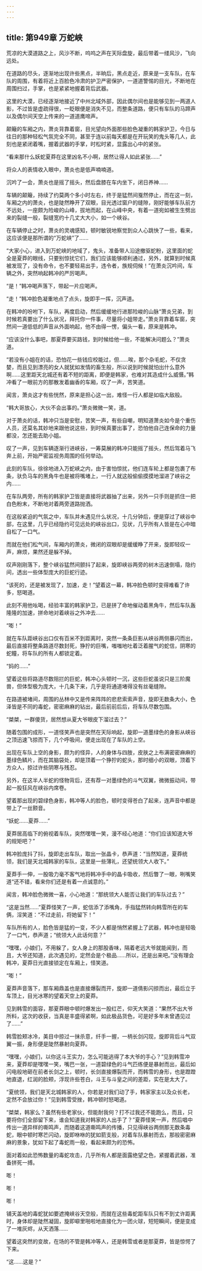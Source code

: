 ```yaml
---
---
---
```

title: 第949章 万蛇峡
---



荒凉的大漠道路之上，风沙不断，呜呜之声在天际盘旋，最后带着一缕风沙，飞向远处。

在道路的尽头，逐渐地出现许些黑点，半晌后，黑点走近，原来是一支车队，在车队的周围，有着将近上百脸色冷肃的护卫严密保护，一道道警惕的目光，不断地在周围扫过，手掌，也是紧紧地握着背后武器。

这里的大漠，已经逐渐地接近了中州北域外部，因此偶尔间也是能够见到一两道人影，不过皆是虚疏得很，一眨眼便是消失不见，而整条道路，便只有车队的马蹄声以及偶尔间天空上传来的一道道鹰啼声。

颠簸的车厢之内，萧炎背靠着窗，目光望向外面那些脸色凝重的韩家护卫，今日与往日的那种轻松气氛完全不同，甚至于连以前每天都是在开玩笑的鬼头等几人，此刻也是紧闭着嘴，握着武器的手掌，时松时紧，显露出心中的紧张。

“看来那什么妖蛇夏莽在这里凶名不小啊，居然让得人如此紧张……”

将众人的表情收入眼中，萧炎也是低声喃喃道。

沉吟了一会，萧炎也是摇了摇头，然后盘膝在车内坐下，闭日养神……

车辆的颠簸，持续了约莫两个多小时左右，终于是猛然间戛然停止，而在这一刻，车厢之内的萧炎，也是陡然睁开了双眼，目光透过窗户的缝隙，刚好能够车队前方不远处，一座颇为险峻的山峰，拔地而起，在山峰中央，有着一道宛如被生生劈出来的裂缝一般，裂缝宽约十几丈大大小，如一个峡谷。

在车辆停止之时，萧炎的灵魂感知，顿时敏锐地察觉到众人心跳快了一些，看来，这应该便是那所谓的“万蛇峡”了……

“大家小心，进入到万蛇峡的地域了，鬼头，准备带人沿途撤驱蛇粉，这里面的蛇全是夏莽的眼线，只要别惊扰它们，我们应该能够顺利通过，另外，就算到时候真被发现了，没有命令，也不要轻易出手，违令者，族规伺候！”在萧炎沉吟间，车辆之外，突然响起韩冲的严厉喝声。

“是！”韩冲喝声落下，带起一片应喝声。

“走！”韩冲脸色凝重地点了点头，旋即手一挥，沉声道。

在韩冲的吩咐下，车队，再度启动，然后缓缓地行进那险峻的山脉“萧炎兄弟，到时候若真要出了什么状况，拜托你一件事，尽量将小姐带走。”萧炎背靠着车窗，突然间一道低低的声音从外面响起，他不由得一愣，偏头一看，原来是韩冲。

“应该没什么事吧，那夏莽要买路钱，到时候给他一些，不能解决问题么？”萧炎道。

“若没有小姐在的话，恐怕花一些钱应校能过，但……唉，那个杂毛蛇，不仅贪婪，而且见到漂亮的女人就犹如发情的畜生般，所以说到时候就怕出什么意外啊……这里距天北城还有着不短的距离，即便是韩家，也难对其造成什么威慑。”韩冲看了一眼前方的那散发着幽香的车厢，叹了一声，苦笑道。

闻言，萧炎这才有些恍然，原来是担心这一出，难怪一行人都是如临大敌般。

“韩大哥放心，大伙不会出事的。”萧炎微微一笑，道。

对于萧炎的话，韩冲只当是安慰，苦笑一声，有些自嘲，明知道萧炎如今是个重伤人员，还莫名其妙地来跟他说这些，到时候真要出事了，恐怕他自己连保命的力量都没，怎还能去助小姐。

叹了一声，见到车辆逐渐行进峡谷，一筹莫展的韩冲只能摇了摇头，然后驾着马飞奔上前，开始严密监视务周围的任何举动。

此刻的车队，徐徐地进入万蛇峡之内，由于害怕惊扰，他们连车轮上都是包裹了布条，驮负马车的黑角牛也是被将嘴堵上，一行人就这般偷偷摸摸地溜进了峡谷之内……

在车队两旁，所有的韩家护卫皆是直接将武器抽了出来，另外一只手则是抓住一把白色粉末，不断地对着两旁道路抛洒。

在这般紧迫的气氛之中，车队并未遇见什么状况，十几分钟后，便是穿过了峡谷中部，在这里，几乎已经隐约可见远处的峡谷出口，见状，几乎所有人皆是在心中暗自松了一口气。

而就在他们松气间，车厢内的萧炎，微闭的双眼却是缓缓睁了开来，旋即轻叹一声，麻烦，果然还是躲不掉。

叹声刚刚落下，整个峡谷猛然间颤抖了起来，旋即峡谷两旁的树木迅速倒塌，隐约间，透出一些体型庞大的巨蛇行迹。

“该死的，还是被发现了，加速，走！”望着这一幕，韩冲脸色顿时变得难看了许多，怒喝道。

此刻不用他吆喝，经验丰富的韩家护卫，已是拼了命地催动着黑角牛，然后车队轰隆隆的加速，拼命地对着峡谷之外冲去……

“嘭！”

就在车队距峡谷出口仅有百米不到距离时，突然一条条巨影从峡谷两侧暴闪而出，最后直接将整条路道尽数封死，狰狞的巨嘴，嗤嗤地吐着泛着腥气的蛇信，阴寒的蛇瞳，将车队的所有人都锁定着。

“妈的……”

望着这些将路道尽数阻拦的巨蛇，韩冲心头顿时一沉，这些巨蛇虽说只是三阶魔兽，但体型极为庞大，十几条下来，几乎是将通道堵得没有丝毫缝隙。

在路道被堵间，周围的丛林中又是传来阵阵的悲悲索索声音，旋即无数条大小，色泽皆是不同的毒蛇，密密麻麻的钻出，最后前前后后，将车队尽数包围。

“桀桀，一群傻货，居然想从夏大爷眼皮下溜过去？”

随着包围的成形，一道怪笑声也是突然在天际响起，旋即一道墨绿色的身影从峡谷之顶迅速飞掠而下，几个呼吸间，便走出现在了车队的上空。

出现在车队上空的身影，颇为的怪异，人的身体与四肢，皮肤之上布满密密麻麻的墨绿色鳞片，而在其脑袋处，却是顶着一个狰狞的蛇头，那时细小的双眼，顶着下方众人，掠过许些阴寒与残忍。

另外，在这半人半蛇的怪物背后，还有荐一对墨绿色的斗气双翼，微微振动间，带起一股狂风在峡谷内席卷。

望着那出现的碧绿色身影，韩冲等人的脸色，顿时变得苍白了起来，连声音中都是带上了一丝颢音。

“妖蛇……夏莽……”

夏莽居高临下的俯视着车队，突然嘿嘿一笑，漫不经心地道：“你们应该知道大爷的规矩吧？”

韩冲脸庞抖了抖，旋即走出车队，取出一张晶卡，恭声道：“当然知道，夏莽统领，我们是天北城韩家的车队，这里是一些薄礼，还望统领大人收下。”

夏莽手一伸，一股吸力毫不客气地将韩冲手中的晶卡吸收，然后瞥了一眼，咧嘴笑道“还不错，看来你们还是有着一点诚意的。”

闻言，韩冲脸色微微一喜，小心地道：“那统领大人能否让我们的车队过去？”

“这是当然……”夏莽怪笑了一声，蛇信添了添嘴角，手指猛然转向韩雪所在的车俩，淫笑道：“不过走前，将她留下！”

车队所有的人，脸色皆是猛的一变，不少人都是悄然紧握上了武器，韩冲也是轻吸了一口气，恭声道；“统领大人此话何意？”

“嘿嘿，小娘们，不用躲了，女人身上的那股香味，隔着老远大爷就能闻到，而且，大爷还知道，此次遇见的，定然会是个极品……所以，还是出来吧。”没有理会韩冲，夏莽日光直接锁定在车厢上，怪笑道。

“嘭！”

夏莽声音落下，那车厢鼎盖也是直接爆裂而开，旋即一道倩影闪掠而出，最后立于车顶上，目光冰寒的望着天空上的夏莽。

见到韩雪的面容，那夏莽眼中顿时爆发出一股红芒，仰天大笑道：“果然不出大爷所料，这次的收获，当真是丰盛得紧啊，如此极品货色，可是好多年未曾遇见过了……”

韩雪脸颊冰冷，美目中掠过一抹杀意，纤手一握，一柄长剑闪现，旋即背后斗气双翼一振，身形便是陡然暴射向夏莽。

“嘿嘿，小娘们，以你这斗王实力，怎么可能逃得了本大爷的手心？”见到韩雪冲来，夏莽却是嘿嘿一笑，嘴巴一张，一道碧绿色的斗气匹练便是暴射而出，最后如闪电般地砸在前者长剑之上，顿时，长剑直接爆裂而开，而韩雪的身形，也是蹬蹬地直退，红润的脸颊，浮现许些苍白，斗王与斗皇之间的差距，实在是太大了。

“夏统领，我们是天北城韩家的人，你若是对我们动了手，韩家家主以及众长老，定然不会放过你！”见到韩雪受挫，韩冲顿时怒喝道。

“桀桀，韩家么？虽然有些老家伙，但能耐我何？打不过我还不能跑么，而且，只要将你们全部留下来，谁会知道我对韩家的人出手了？”夏莽怪笑一声，然后唱中传出一道异样的嘶鸣声，而随着这道嘶鸣声的传播，只见得峡谷两侧那无数条毒蛇，眼中顿时寒芒闪动，旋即咻咻的犹如箭支般，对着车队暴射而去，那般密密麻麻的景象，犹如下起了毒蛇雨一般，看起来颇为的恐怖。

面对着如此恐怖数量的毒蛇攻击，几乎所有人都是面露绝望之色，紧握着武器，准备拼死一搏。

嘭！

嘭！

嘭！

铺天盖地的毒蛇犹如要遮掩峡谷天空般，而就在这些毒蛇距车队只有不到丈许距离时，身体却是陡然凝固，旋即噼里啪啦地直接化为一团火球，短短瞬间，便是变成了一堆灰烬，从天洒落……

望着这突然的变故，在场的不管是韩冲等人，还是韩雪或者是那夏莽，皆是惊愕了下来。

“这……这是？”